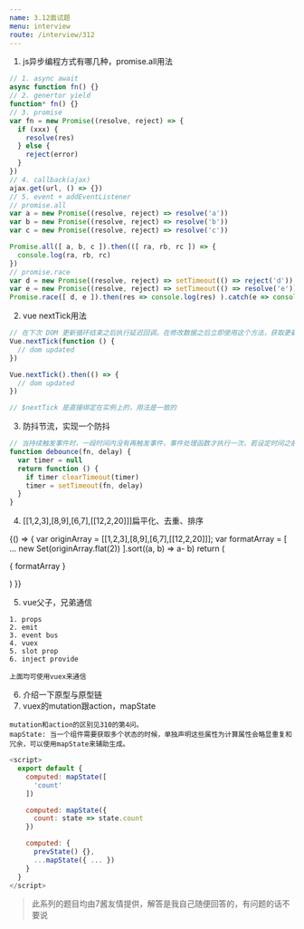 ```yaml
---
name: 3.12面试题
menu: interview
route: /interview/312
---
```



1. js异步编程方式有哪几种，promise.all用法
```javascript
// 1. async await
async function fn() {}
// 2. genertor yield
function* fn() {}
// 3. promise
var fn = new Promise((resolve, reject) => {
  if (xxx) {
    resolve(res)
  } else {
    reject(error)
  }
})
// 4. callback(ajax)
ajax.get(url, () => {})
// 5. event + addEventListener
// promise.all
var a = new Promise((resolve, reject) => resolve('a'))
var b = new Promise((resolve, reject) => resolve('b'))
var c = new Promise((resolve, reject) => resolve('c'))

Promise.all([ a, b, c ]).then(([ ra, rb, rc ]) => {
  console.log(ra, rb, rc)
})
// promise.race
var d = new Promise((resolve, reject) => setTimeout(() => reject('d')), 1000)
var e = new Promise((resolve, reject) => setTimeout(() => resolve('e')), 100)
Promise.race([ d, e ]).then(res => console.log(res) ).catch(e => console.log(e)) // 结果是e
```

2. vue  nextTick用法
```javascript
// 在下次 DOM 更新循环结束之后执行延迟回调。在修改数据之后立即使用这个方法，获取更新后的 DOM。
Vue.nextTick(function () {
  // dom updated
})

Vue.nextTick().then(() => {
  // dom updated
})

// $nextTick 是直接绑定在实例上的，用法是一致的
```

3. 防抖节流，实现一个防抖
```javascript
// 当持续触发事件时，一段时间内没有再触发事件，事件处理函数才执行一次，若设定时间之前再次触发则重置延时。
function debounce(fn, delay) {
  var timer = null
  return function () {
    if timer clearTimeout(timer)
    timer = setTimeout(fn, delay)
  }
}

```

4. [[1,2,3],[8,9],[6,7],[[12,2,20]]]扁平化、去重、排序

<Playground>
  {() => {
    var originArray = [[1,2,3],[8,9],[6,7],[[12,2,20]]];
    var formatArray = [ ... new Set(originArray.flat(2)) ].sort((a, b) => a- b)
    return (
      <p style={ { color: 'white' } }>
        {
          formatArray
        }
      </p>
    )
  }}
</Playground>

5. vue父子，兄弟通信  
```
1. props
2. emit
3. event bus
4. vuex
5. slot prop
6. inject provide

上面均可使用vuex来通信
```

6. 介绍一下原型与原型链
7. vuex的mutation跟action，mapState
```
mutation和action的区别见310的第4问。
mapState: 当一个组件需要获取多个状态的时候，单独声明这些属性为计算属性会略显重复和冗余，可以使用mapState来辅助生成。
```
```javascript
<script>
  export default {
    computed: mapState([
      'count'
    ])

    computed: mapState({
      count: state => state.count
    })

    computed: {
      prevState() {},
      ...mapState({ ... })
    }
  }
</script>
```



> 此系列的题目均由7酱友情提供，解答是我自己随便回答的，有问题的话不要说